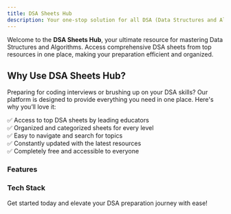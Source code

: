 ```yaml
---
title: DSA Sheets Hub
description: Your one-stop solution for all DSA (Data Structures and Algorithms) sheets.
---
```


Welcome to the **DSA Sheets Hub**, your ultimate resource for mastering Data Structures and Algorithms. Access comprehensive DSA sheets from top resources in one place, making your preparation efficient and organized.

## Why Use DSA Sheets Hub?

Preparing for coding interviews or brushing up on your DSA skills? Our platform is designed to provide everything you need in one place. Here's why you’ll love it:

✅ Access to top DSA sheets by leading educators  
✅ Organized and categorized sheets for every level  
✅ Easy to navigate and search for topics  
✅ Constantly updated with the latest resources  
✅ Completely free and accessible to everyone

### Features

<Cards>
  <Card title="Comprehensive Sheets" />
  <Card title="Beginner to Advanced Levels" />
  <Card title="Topic-Wise Categorization" />
  <Card title="Printable Formats" />
  <Card title="Regular Updates" />
  <Card title="Community Suggestions" />
</Cards>

### Tech Stack

<Cards>
  <Card title="React" />
  <Card title="Next.js" />
  <Card title="Tailwind CSS" />
  <Card title="Shadcn UI" />
  <Card title="Markdown Support" />
</Cards>

Get started today and elevate your DSA preparation journey with ease!
